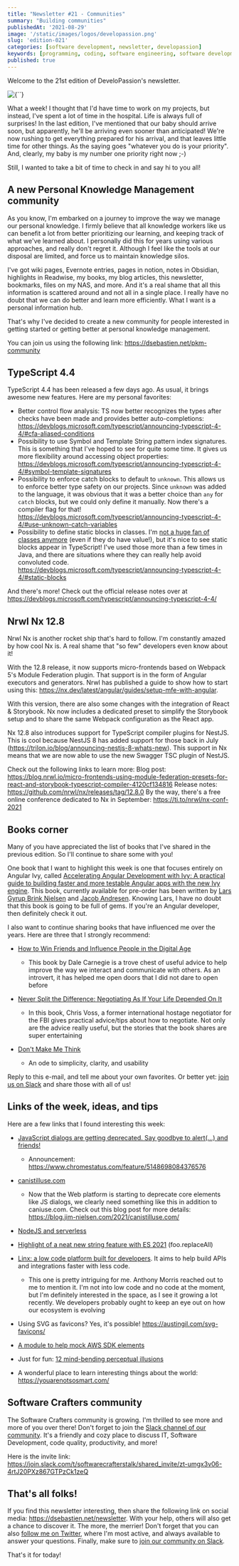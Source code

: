 ```yaml
---
title: "Newsletter #21 - Communities"
summary: "Building communities"
publishedAt: '2021-08-29'
image: '/static/images/logos/developassion.png'
slug: 'edition-021'
categories: [software development, newsletter, developassion]
keywords: [programming, coding, software engineering, software development, it, newsletter]
published: true
---
```


Welcome to the 21st edition of DeveloPassion's newsletter.

<BlogPostCenteredContent>
  <Image
    alt={``}
    src={`/static/images/logos/developassion.png`}
    width={480}
    height={270}
    priority
  />
</BlogPostCenteredContent>

What a week! I thought that I'd have time to work on my projects, but instead, I've spent a lot of time in the hospital. Life is always full of surprises! In the last edition, I've mentioned that our baby should arrive soon, but apparently, he'll be arriving even sooner than anticipated! We're now rushing to get everything prepared for his arrival, and that leaves little time for other things. As the saying goes "whatever you do is your priority". And, clearly, my baby is my number one priority right now ;-)

Still, I wanted to take a bit of time to check in and say hi to you all!

## A new Personal Knowledge Management community

As you know, I'm embarked on a journey to improve the way we manage our personal knowledge. I firmly believe that all knowledge workers like us can benefit a lot from better prioritizing our learning, and keeping track of what we've learned about. I personally did this for years using various approaches, and really don't regret it. Although I feel like the tools at our disposal are limited, and force us to maintain knowledge silos.

I've got wiki pages, Evernote entries, pages in notion, notes in Obsidian, highlights in Readwise, my books, my blog articles, this newsletter, bookmarks, files on my NAS, and more. And it's a real shame that all this information is scattered around and not all in a single place. I really have no doubt that we can do better and learn more efficiently. What I want is a personal information hub.

That's why I've decided to create a new community for people interested in getting started or getting better at personal knowledge management.

You can join us using the following link: https://dsebastien.net/pkm-community

## TypeScript 4.4

TypeScript 4.4 has been released a few days ago. As usual, it brings awesome new features. Here are my personal favorites:

* Better control flow analysis: TS now better recognizes the types after checks have been made and provides better auto-completions: https://devblogs.microsoft.com/typescript/announcing-typescript-4-4/#cfa-aliased-conditions
* Possibility to use Symbol and Template String pattern index signatures. This is something that I've hoped to see for quite some time. It gives us more flexibility around accessing object properties: https://devblogs.microsoft.com/typescript/announcing-typescript-4-4/#symbol-template-signatures
* Possibility to enforce catch blocks to default to `unknown`. This allows us to enforce better type safety on our projects. Since `unknown` was added to the language, it was obvious that it was a better choice than `any` for `catch` blocks, but we could only define it manually. Now there's a compiler flag for that! https://devblogs.microsoft.com/typescript/announcing-typescript-4-4/#use-unknown-catch-variables
* Possibility to define static blocks in classes. I'm <a href="https://javascript.plainenglish.io/why-you-should-generally-prefer-typescript-interfaces-and-custom-types-over-classes-d145814218ce" rel="noopener">not a huge fan of classes anymore</a> (even if they do have value!), but it's nice to see static blocks appear in TypeScript! I've used those more than a few times in Java, and there are situations where they can really help avoid convoluted code. https://devblogs.microsoft.com/typescript/announcing-typescript-4-4/#static-blocks


And there's more! Check out the official release notes over at https://devblogs.microsoft.com/typescript/announcing-typescript-4-4/

## Nrwl Nx 12.8

Nrwl Nx is another rocket ship that's hard to follow. I'm constantly amazed by how cool Nx is. A real shame that "so few" developers even know about it!

With the 12.8 release, it now supports micro-frontends based on Webpack 5's Module Federation plugin. That support is in the form of Angular executors and generators. Nrwl has published a guide to show how to start using this: https://nx.dev/latest/angular/guides/setup-mfe-with-angular.

With this version, there are also some changes with the integration of React & Storybook. Nx now includes a dedicated preset to simplify the Storybook setup and to share the same Webpack configuration as the React app.

Nx 12.8 also introduces support for TypeScript compiler plugins for NestJS. This is cool because NestJS 8 has added support for those back in July (https://trilon.io/blog/announcing-nestjs-8-whats-new). This support in Nx means that we are now able to use the new Swagger TSC plugin of NestJS.

Check out the following links to learn more:
Blog post: https://blog.nrwl.io/micro-frontends-using-module-federation-presets-for-react-and-storybook-typescript-compiler-4120cf134816
Release notes: https://github.com/nrwl/nx/releases/tag/12.8.0
By the way, there's a free online conference dedicated to Nx in September: https://ti.to/nrwl/nx-conf-2021

## Books corner

Many of you have appreciated the list of books that I've shared in the previous edition. So I'll continue to share some with you!

One book that I want to highlight this week is one that focuses entirely on Angular Ivy, called <a href="https://www.amazon.com/Accelerating-Angular-Development-Ivy-practical/dp/180020521X?tag=dsebastien00-20" rel="noopener">Accelerating Angular Development with Ivy: A practical guide to building faster and more testable Angular apps with the new Ivy engine</a>. This book, currently available for pre-order has been written by <a href="https://twitter.com/LayZeeDK" rel="noopener">Lars Gyrup Brink Nielsen</a> and <a href="https://twitter.com/jacobandresen" rel="noopener">Jacob Andresen</a>. Knowing Lars, I have no doubt that this book is going to be full of gems. If you're an Angular developer, then definitely check it out.

I also want to continue sharing books that have influenced me over the years. Here are three that I strongly recommend:

* <a href="https://www.amazon.com/How-Friends-Influence-People-Digital/dp/1451612575?tag=dsebastien00-20" rel="noopener">How to Win Friends and Influence People in the Digital Age</a>

  * This book by Dale Carnegie is a trove chest of useful advice to help improve the way we interact and communicate with others. As an introvert, it has helped me open doors that I did not dare to open before
* <a href="https://www.amazon.com/Never-Split-Difference-Negotiating-Depended/dp/0062407805?tag=dsebastien00-20" rel="noopener">Never Split the Difference: Negotiating As If Your Life Depended On It</a>

  * In this book, Chris Voss, a former international hostage negotiator for the FBI gives practical advice/tips about how to negotiate. Not only are the advice really useful, but the stories that the book shares are super entertaining
* <a href="https://www.amazon.com/Dont-Make-Think-Revisited-Usability/dp/0321965515?tag=dsebastien00-20" rel="noopener">Don't Make Me Think</a>

  * An ode to simplicity, clarity, and usability

Reply to this e-mail, and tell me about your own favorites. Or better yet: <a href="https://join.slack.com/t/softwarecrafterstalk/shared_invite/zt-umgx3v06-4rtJ20PXz867GTPzCk1zeQ" rel="noopener">join us on Slack</a> and share those with all of us!

## Links of the week, ideas, and tips

Here are a few links that I found interesting this week:

* <a href="https://css-tricks.com/choice-words-about-the-upcoming-deprecation-of-javascript-dialogs/" rel="noopener">JavaScript dialogs are getting deprecated. Say goodbye to alert(...) and friends!</a>

  * Announcement: https://www.chromestatus.com/feature/5148698084376576
* <a href="https://www.canistilluse.com/" rel="noopener">canistilluse.com</a>

  * Now that the Web platform is starting to deprecate core elements like JS dialogs, we clearly need something like this in addition to caniuse.com. Check out this blog post for more details: https://blog.jim-nielsen.com/2021/canistilluse.com/
* <a href="https://medium.com/@ketacode/node-js-and-zero-servers-b73169c54674" rel="noopener">NodeJS and serverless</a>
* <a href="https://www.youtube.com/watch?v=fhv2_7sdJwc" rel="noopener">Highlight of a neat new string feature with ES 2021</a> (foo.replaceAll)
* <a href="https://linx.software/?utm=dp" rel="noopener">Linx: a low code platform built for developers</a>. It aims to help build APIs and integrations faster with less code.

  * This one is pretty intriguing for me. Anthony Morris reached out to me to mention it. I'm not into low code and no code at the moment, but I'm definitely interested in the space, as I see it growing a lot recently. We developers probably ought to keep an eye out on how our ecosystem is evolving
* Using SVG as favicons? Yes, it's possible! https://austingil.com/svg-favicons/
* <a href="https://www.npmjs.com/package/aws-sdk-mock" rel="noopener">A module to help mock AWS SDK elements</a>
* Just for fun: <a href="https://nautil.us/blog/12-mind_bending-perceptual-illusions" rel="noopener">12 mind-bending perceptual illusions</a>
* A wonderful place to learn interesting things about the world: https://youarenotsosmart.com/

## Software Crafters community

The Software Crafters community is growing. I'm thrilled to see more and more of you over there! Don't forget to join the <a href="https://join.slack.com/t/softwarecrafterstalk/shared_invite/zt-umgx3v06-4rtJ20PXz867GTPzCk1zeQ" rel="noopener">Slack channel of our community</a>. It's a friendly and cozy place to discuss IT, Software Development, code quality, productivity, and more!

Here is the invite link: https://join.slack.com/t/softwarecrafterstalk/shared_invite/zt-umgx3v06-4rtJ20PXz867GTPzCk1zeQ

## That's all folks!

If you find this newsletter interesting, then share the following link on social media: https://dsebastien.net/newsletter. With your help, others will also get a chance to discover it. The more, the merrier! Don't forget that you can also <a href="https://twitter.com/dSebastien" rel="noopener">follow me on Twitter</a>, where I'm most active, and always available to answer your questions. Finally, make sure to <a href="https://join.slack.com/t/softwarecrafterstalk/shared_invite/zt-umgx3v06-4rtJ20PXz867GTPzCk1zeQ" rel="noopener">join our community on Slack</a>.

That's it for today!

<BlogPostSignature />
